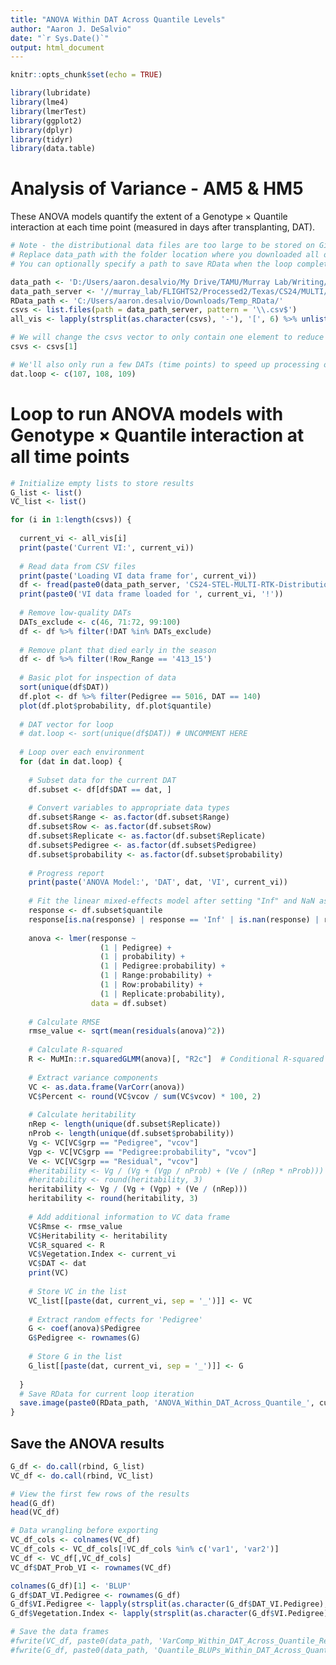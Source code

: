 ---
title: "ANOVA Within DAT Across Quantile Levels"
author: "Aaron J. DeSalvio"
date: "`r Sys.Date()`"
output: html_document
---

```{r setup, include=FALSE}
knitr::opts_chunk$set(echo = TRUE)
```

```{r Libraries, message=FALSE, warning=FALSE}
library(lubridate)
library(lme4)
library(lmerTest)
library(ggplot2)
library(dplyr)
library(tidyr)
library(data.table)
```

# Analysis of Variance - AM5 & HM5

These ANOVA models quantify the extent of a Genotype × Quantile interaction at each time point (measured in days after transplanting, DAT).

```{r cars}
# Note - the distributional data files are too large to be stored on GitHub. Once you download them, save them to their own directory and replace the value of data_path_server with that path.
# Replace data_path with the folder location where you downloaded all other data related to the repository.
# You can optionally specify a path to save RData when the loop completes one round of processing ANOVAs for all DATs associated with a specific vegetation index.

data_path <- 'D:/Users/aaron.desalvio/My Drive/TAMU/Murray Lab/Writing/Manuscripts/2025_Distributional_Data/CS24_Cotton/0.0_Data/'
data_path_server <- '//murray_lab/FLIGHTS2/Processed2/Texas/CS24/MULTI/CS24-STEL/Data_Products/Individual_VIs/'
RData_path <- 'C:/Users/aaron.desalvio/Downloads/Temp_RData/'
csvs <- list.files(path = data_path_server, pattern = '\\.csv$')
all_vis <- lapply(strsplit(as.character(csvs), '-'), '[', 6) %>% unlist()

# We will change the csvs vector to only contain one element to reduce the duration of producing this RMarkdown file. If you'd like to run the entire loop with all VIs, comment out the next line.
csvs <- csvs[1]

# We'll also only run a few DATs (time points) to speed up processing of this file. If you'd like to run the entire analysis, first comment out the next line, and then UNCOMMENT the line of code marked with # UNCOMMENT HERE below.
dat.loop <- c(107, 108, 109)
```

# Loop to run ANOVA models with Genotype × Quantile interaction at all time points

```{r ANOVA loop, message=FALSE, warning=FALSE}
# Initialize empty lists to store results
G_list <- list()
VC_list <- list()

for (i in 1:length(csvs)) {
  
  current_vi <- all_vis[i]
  print(paste('Current VI:', current_vi))
  
  # Read data from CSV files
  print(paste('Loading VI data frame for', current_vi))
  df <- fread(paste0(data_path_server, 'CS24-STEL-MULTI-RTK-Distributions-', current_vi, '-FieldCoords.csv')) %>% as.data.frame() %>% arrange(DAT)
  print(paste0('VI data frame loaded for ', current_vi, '!'))
  
  # Remove low-quality DATs
  DATs_exclude <- c(46, 71:72, 99:100)
  df <- df %>% filter(!DAT %in% DATs_exclude)
  
  # Remove plant that died early in the season
  df <- df %>% filter(!Row_Range == '413_15')
  
  # Basic plot for inspection of data
  sort(unique(df$DAT))
  df.plot <- df %>% filter(Pedigree == 5016, DAT == 140)
  plot(df.plot$probability, df.plot$quantile)
  
  # DAT vector for loop
  # dat.loop <- sort(unique(df$DAT)) # UNCOMMENT HERE
  
  # Loop over each environment
  for (dat in dat.loop) {
    
    # Subset data for the current DAT
    df.subset <- df[df$DAT == dat, ]
    
    # Convert variables to appropriate data types
    df.subset$Range <- as.factor(df.subset$Range)
    df.subset$Row <- as.factor(df.subset$Row)
    df.subset$Replicate <- as.factor(df.subset$Replicate)
    df.subset$Pedigree <- as.factor(df.subset$Pedigree)
    df.subset$probability <- as.factor(df.subset$probability)
    
    # Progress report
    print(paste('ANOVA Model:', 'DAT', dat, 'VI', current_vi))
    
    # Fit the linear mixed-effects model after setting "Inf" and NaN as NA
    response <- df.subset$quantile
    response[is.na(response) | response == 'Inf' | is.nan(response) | response == '-Inf'] <- NA
    
    anova <- lmer(response ~
                    (1 | Pedigree) +
                    (1 | probability) +
                    (1 | Pedigree:probability) +
                    (1 | Range:probability) +
                    (1 | Row:probability) +
                    (1 | Replicate:probability),
                  data = df.subset)
    
    # Calculate RMSE
    rmse_value <- sqrt(mean(residuals(anova)^2))
    
    # Calculate R-squared
    R <- MuMIn::r.squaredGLMM(anova)[, "R2c"]  # Conditional R-squared
    
    # Extract variance components
    VC <- as.data.frame(VarCorr(anova))
    VC$Percent <- round(VC$vcov / sum(VC$vcov) * 100, 2)
    
    # Calculate heritability
    nRep <- length(unique(df.subset$Replicate))
    nProb <- length(unique(df.subset$probability))
    Vg <- VC[VC$grp == "Pedigree", "vcov"]
    Vgp <- VC[VC$grp == "Pedigree:probability", "vcov"]
    Ve <- VC[VC$grp == "Residual", "vcov"]
    #heritability <- Vg / (Vg + (Vgp / nProb) + (Ve / (nRep * nProb)))
    #heritability <- round(heritability, 3)
    heritability <- Vg / (Vg + (Vgp) + (Ve / (nRep)))
    heritability <- round(heritability, 3)
    
    # Add additional information to VC data frame
    VC$Rmse <- rmse_value
    VC$Heritability <- heritability
    VC$R_squared <- R
    VC$Vegetation.Index <- current_vi
    VC$DAT <- dat
    print(VC)
    
    # Store VC in the list
    VC_list[[paste(dat, current_vi, sep = '_')]] <- VC
    
    # Extract random effects for 'Pedigree'
    G <- coef(anova)$Pedigree
    G$Pedigree <- rownames(G)
    
    # Store G in the list
    G_list[[paste(dat, current_vi, sep = '_')]] <- G
    
  }
  # Save RData for current loop iteration
  save.image(paste0(RData_path, 'ANOVA_Within_DAT_Across_Quantile_', current_vi, '.RData'))
}
```

## Save the ANOVA results

```{r Save the ANOVA results}
G_df <- do.call(rbind, G_list)
VC_df <- do.call(rbind, VC_list)

# View the first few rows of the results
head(G_df)
head(VC_df)

# Data wrangling before exporting
VC_df_cols <- colnames(VC_df)
VC_df_cols <- VC_df_cols[!VC_df_cols %in% c('var1', 'var2')]
VC_df <- VC_df[,VC_df_cols]
VC_df$DAT_Prob_VI <- rownames(VC_df)

colnames(G_df)[1] <- 'BLUP'
G_df$DAT_VI.Pedigree <- rownames(G_df)
G_df$VI.Pedigree <- lapply(strsplit(as.character(G_df$DAT_VI.Pedigree), '_'), '[', 2) %>% unlist()
G_df$Vegetation.Index <- lapply(strsplit(as.character(G_df$VI.Pedigree), '\\.'), '[', 1)

# Save the data frames
#fwrite(VC_df, paste0(data_path, 'VarComp_Within_DAT_Across_Quantile_Revised_Herit.csv'))
#fwrite(G_df, paste0(data_path, 'Quantile_BLUPs_Within_DAT_Across_Quantile_Revised_Herit.csv'))
```